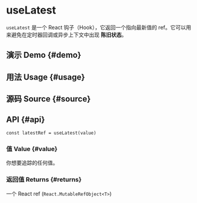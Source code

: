 # useLatest


<HooksType category="Lifecycle" lowLevel />

`useLatest` 是一个 React 钩子（Hook），它返回一个指向最新值的 ref。它可以用来避免在定时器回调或异步上下文中出现 **陈旧状态**。

## 演示 Demo \{#demo}


<App />

## 用法 Usage \{#usage}



## 源码 Source \{#source}


<Source />

## API \{#api}

```tsx
const latestRef = useLatest(value)
```

### 值 Value \{#value}

你想要追踪的任何值。

### 返回值 Returns \{#returns}

一个 React ref (`React.MutableRefObject<T>`)
